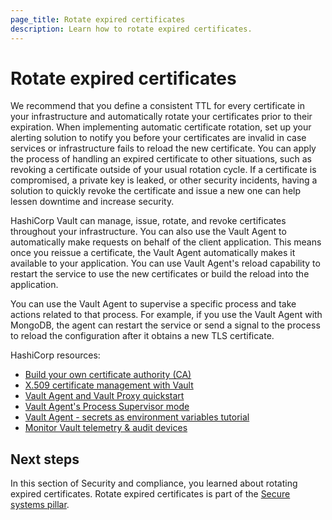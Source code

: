 ```yaml
---
page_title: Rotate expired certificates
description: Learn how to rotate expired certificates.
---
```


# Rotate expired certificates

We recommend that you define a consistent TTL for every certificate in your infrastructure and automatically rotate your certificates prior to their expiration. When implementing automatic certificate rotation, set up your alerting solution to notify you before your certificates are invalid in case services or infrastructure fails to reload the new certificate. You can apply the process of handling an expired certificate to other  situations, such as revoking a certificate outside of your usual rotation cycle. If a certificate is compromised, a private key is leaked, or other security incidents, having a solution to quickly revoke the certificate and issue a new one can help lessen downtime and increase security.

HashiCorp Vault can manage, issue, rotate, and revoke certificates throughout your infrastructure. You can also use the Vault Agent to automatically make requests on behalf of the client application. This means once you reissue a certificate, the Vault Agent automatically makes it available to your application. You can use Vault Agent's reload capability to restart the service to use the new certificates or build the reload into the application.

You can use the Vault Agent to supervise a specific process and take actions related to that process. For example, if you use the Vault Agent with MongoDB, the agent can restart the service or send a signal to the process to reload the configuration after it obtains a new TLS certificate.

HashiCorp resources:

- [Build your own certificate authority (CA)](/vault/tutorials/secrets-management/pki-engine)
- [X.509 certificate management with Vault](https://www.hashicorp.com/blog/certificate-management-with-vault) 
- [Vault Agent and Vault Proxy quickstart](/vault/tutorials/vault-agent/agent-quick-start) 
- [Vault Agent's Process Supervisor mode](/vault/docs/agent-and-proxy/agent/process-supervisor) 
- [Vault Agent - secrets as environment variables tutorial](/vault/tutorials/vault-agent/agent-env-vars)
- [Monitor Vault telemetry & audit devices](/vault/tutorials/monitoring/monitor-telemetry-audit-splunk)  

## Next steps

In this section of Security and compliance, you learned about rotating expired certificates. Rotate expired certificates is part of the [Secure systems pillar](/well-architected-framework/secure-systems).